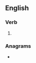 ==English==

===Verb===
{{head|en|verb form}}

# {{en-past of|girdle}}

===Anagrams===
* {{l|en|griddle}}